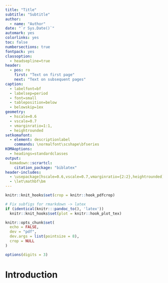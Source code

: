 ```yaml
---
title: "Title"
subtitle: "Subtitle"
author:
  - name: "Author"
date: "`r Sys.Date()`"
automark: yes
colorlinks: yes
toc: false
numbersections: true
fontpack: yes
classoption:
  - headsepline=true
header:
  - pos: ro
    first: "Text on first page"
    next: "Text on subsequent pages"
caption:
  - labelfont=bf
  - labelsep=period
  - font=small
  - tableposition=below
  - belowskip=1ex
geometry:
  - hscale=0.6
  - vscale=0.7
  - vmarginratio=1:1,
  - heightrounded
setkomafont:
  - element: descriptionlabel
    commands: \normalfont\scshape\bfseries
KOMAoptions:
  - headings=standardclasses
output: 
  komadown::scrartcl:
    citation_package: "biblatex"
header-includes:
  - \usepackage[hscale=0.6,vscale=0.7,vmarginratio={2:2},heightrounded]{geometry}
  - \let\mathbf\bm
---
```


```r
knitr::knit_hooks$set(crop = knitr::hook_pdfcrop)

# Fix subfigs for rmarkdown -> latex
if (identical(knitr:::pandoc_to(), 'latex'))
  knitr::knit_hooks$set(plot = knitr::hook_plot_tex)

knitr::opts_chunk$set(
  echo = FALSE,
  dev = "pdf",
  dev.args = list(pointsize = 8),
  crop = NULL
)

options(digits = 3)
```

# Introduction

